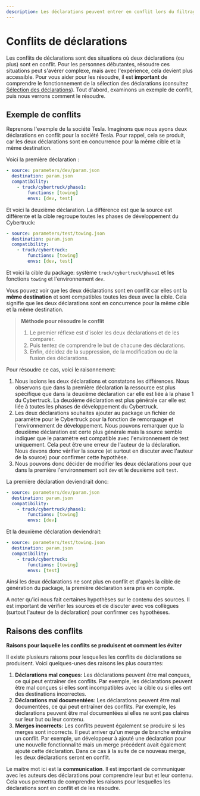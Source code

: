 ```yaml
---
description: Les déclarations peuvent entrer en conflit lors du filtrage en fonction du système cible. Aiop fournit des indications utiles.
---
```


# Conflits de déclarations

Les conflits de déclarations sont des situations où deux déclarations (ou plus) sont en conflit. Pour les personnes débutantes, résoudre ces situations peut s'avérer complexe, mais avec l'expérience, cela devient plus accessible. Pour vous aider pour les résoudre, il est **important** de comprendre le fonctionnement de la sélection des déclarations (consultez [Sélection des déclarations](/docs/declarations/selection)). Tout d'abord, examinons un exemple de conflit, puis nous verrons comment le résoudre.

## Exemple de conflits

Reprenons l'exemple de la société Tesla. Imaginons que nous ayons deux déclarations en conflit pour la société Tesla. Pour rappel, cela se produit, car les deux déclarations sont en concurrence pour la même cible et la même destination.

Voici la première déclaration :

```yaml
- source: parameters/dev/param.json
  destination: param.json
  compatibility:
    - truck/cybertruck/phase1:
        functions: [towing]
        envs: [dev, test]
````

Et voici la deuxième déclaration. La différence est que la source est différente et la cible regroupe toutes les phases de développement du Cybertruck:

```yaml
- source: parameters/test/towing.json
  destination: param.json
  compatibility:
    - truck/cybertruck:
        functions: [towing]
        envs: [dev, test]
````

Et voici la cible du package: système `truck/cybertruck/phase1` et les fonctions `towing` et l'environnement `dev`.

Vous pouvez voir que les deux déclarations sont en conflit car elles ont la **même destination** et sont compatibles toutes les deux avec la cible. Cela signifie que les deux déclarations sont en concurrence pour la même cible et la même destination.

> **Méthode pour résoudre le conflit**
>
> 1. Le premier réflexe est d'isoler les deux déclarations et de les comparer.
> 2. Puis tentez de comprendre le but de chacune des déclarations.
> 3. Enfin, décidez de la suppression, de la modification ou de la fusion des déclarations.

Pour résoudre ce cas, voici le raisonnement:

1. Nous isolons les deux déclarations et constatons les différences. Nous observons que dans la première déclaration la ressource est plus spécifique que dans la deuxième déclaration car elle est liée à la phase 1 du Cybertruck. La deuxième déclaration est plus générale car elle est liée à toutes les phases de développement du Cybertruck.
2. Les deux déclarations souhaites ajouter au package un fichier de paramètre pour le Cybertruck pour la fonction de remorquage et l'environnement de développement. Nous pouvons remarquer que la deuxième déclaration est certe plus générale  mais la source semble indiquer que le paramètre est compatible avec l'environnement de test uniquement. Cela peut être une erreur de l'auteur de la déclaration. Nous devons donc vérifier la source (et surtout en discuter avec l'auteur de la source) pour confirmer cette hypothèse.
3. Nous pouvons donc décider de modifier les deux déclarations pour que dans la première l'environnement soit `dev` et le deuxième soit `test`.

La première déclaration deviendrait donc:
```yaml
- source: parameters/dev/param.json
  destination: param.json
  compatibility:
    - truck/cybertruck/phase1:
        functions: [towing]
        envs: [dev]
````

Et la deuxième déclaration deviendrait:

```yaml
- source: parameters/test/towing.json
  destination: param.json
  compatibility:
    - truck/cybertruck:
        functions: [towing]
        envs: [test]
```

Ainsi les deux déclarations ne sont plus en conflit et d'après la cible de génération du package, la première déclaration sera pris en compte.

<Callout type="info" emoji="ℹ️">
  A noter qu'ici nous fait certaines hypothèses sur le contenu des sources. Il est important de vérifier les sources et de discuter avec vos collègues (surtout l'auteur de la déclaration) pour confirmer ces hypothèses.
</Callout>

## Raisons des conflits

**Raisons pour laquelle les conflits se produisent et comment les éviter**

Il existe plusieurs raisons pour lesquelles les conflits de déclarations se produisent. Voici quelques-unes des raisons les plus courantes:

1. **Déclarations mal conçues**: Les déclarations peuvent être mal conçues, ce qui peut entraîner des conflits. Par exemple, les déclarations peuvent être mal conçues si elles sont incompatibles avec la cible ou si elles ont des destinations incorrectes.
2. **Déclarations mal documentées**: Les déclarations peuvent être mal documentées, ce qui peut entraîner des conflits. Par exemple, les déclarations peuvent être mal documentées si elles ne sont pas claires sur leur but ou leur contenu.
3. **Merges incorrects**: Les conflits peuvent également se produire si les merges sont incorrects. Il peut arriver qu'un merge de branche entraîne un conflit. Par exemple, un développeur à ajouté une déclaration pour une nouvelle fonctionnalité mais un merge précédent avait également ajouté cette déclaration. Dans ce cas à la suite de ce nouveau merge, les deux déclarations seront en conflit.

Le maitre mot ici est la **communication**. Il est important de communiquer avec les auteurs des déclarations pour comprendre leur but et leur contenu. Cela vous permettra de comprendre les raisons pour lesquelles les déclarations sont en conflit et de les résoudre.